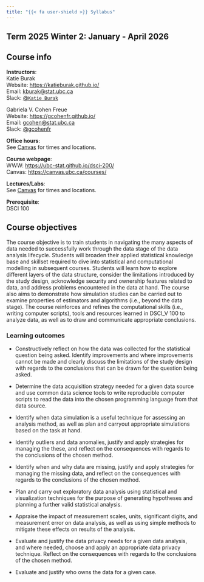 ```yaml
---
title: "{{< fa user-shield >}} Syllabus"
---
```



::: {.callout-note appearance="minimal"}
## Term 2025 Winter 2: January - April 2026
:::

 
## Course info
__Instructors__:\
Katie Burak\
Website: <https://katieburak.github.io/>\
Email: <kburak@stat.ubc.ca>\
Slack: [@`Katie Burak`]()

Gabriela V. Cohen Freue\
Website: <https://gcohenfr.github.io/>\
Email: <gcohen@stat.ubc.ca>\
Slack: [@gcohenfr]()

__Office hours__:\
See [Canvas](https://canvas.ubc.ca/courses/) for times and locations.

__Course webpage__:\
WWW: <https://ubc-stat.github.io/dsci-200/>\
Canvas: <https://canvas.ubc.ca/courses/>

__Lectures/Labs__:\
See [Canvas](https://canvas.ubc.ca/courses/) for times and locations.

__Prerequisite__:\
DSCI 100  

## Course objectives

The course objective is to train students in navigating the many aspects of data needed to successfully work through the data stage of the data analysis lifecycle. Students will broaden their applied statistical knowledge base and skillset required to dive into statistical and computational modelling in subsequent courses. Students will learn how to explore different layers of the data structure, consider the limitations introduced by the study design, acknowledge security and ownership features related to data, and address problems encountered in the data at hand. The course also aims to demonstrate how simulation studies can be carried out to examine properties of estimators and algorithms (i.e., beyond the data stage). The course reinforces and refines the computational skills (i.e., writing computer scripts), tools and resources learned in DSCI_V 100 to analyze data, as well as to draw and communicate appropriate conclusions. 

### Learning outcomes

- Constructively reflect on how the data was collected for the statistical question being asked. Identify improvements and where improvements cannot be made and clearly discuss the limitations of the study design with regards to the conclusions that can be drawn for the question being asked.  

- Determine the data acquisition strategy needed for a given data source and use common data science tools to write reproducible computer scripts to read the data into the chosen programming language from that data source. 

- Identify when data simulation is a useful technique for assessing an analysis method, as well as plan and carryout appropriate simulations based on the task at hand. 

- Identify outliers and data anomalies, justify and apply strategies for managing the these, and reflect on the consequences with regards to the conclusions of the chosen method. 

- Identify when and why data are missing, justify and apply strategies for managing the missing data, and reflect on the consequences with regards to the conclusions of the chosen method. 

- Plan and carry out exploratory data analysis using statistical and visualization techniques for the purpose of generating hypotheses and planning a further valid statistical analysis. 

- Appraise the impact of measurement scales, units, significant digits, and measurement error on data analysis, as well as using simple methods to mitigate these effects on results of the analysis. 

- Evaluate and justify the data privacy needs for a given data analysis, and where needed, choose and apply an appropriate data privacy technique. Reflect on the consequences with regards to the conclusions of the chosen method. 

- Evaluate and justify who owns the data for a given case. 

